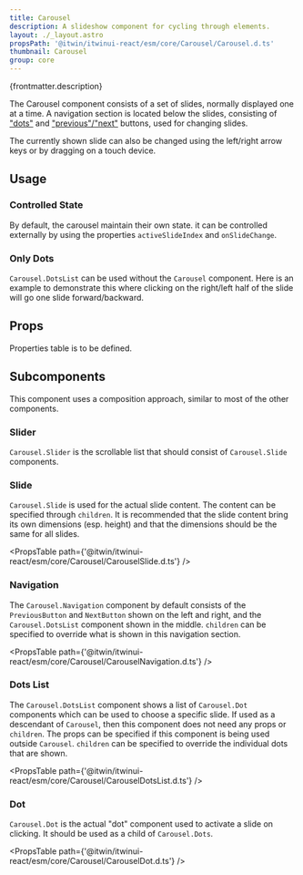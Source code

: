 ```yaml
---
title: Carousel
description: A slideshow component for cycling through elements.
layout: ./_layout.astro
propsPath: '@itwin/itwinui-react/esm/core/Carousel/Carousel.d.ts'
thumbnail: Carousel
group: core
---
```



<p>{frontmatter.description}</p>

<LiveExample src='Carousel.main.tsx'>
  <AllExamples.CarouselMainExample client:load />
</LiveExample>

The Carousel component consists of a set of slides, normally displayed one at a time. A navigation section is
located below the slides, consisting of ["dots"](#dots-list) and ["previous"/"next"](#navigation) buttons, used for changing slides.

The currently shown slide can also be changed using the left/right arrow keys or by dragging on a touch device.

## Usage

### Controlled State

By default, the carousel maintain their own state. it can be controlled externally by using the properties `activeSlideIndex` and `onSlideChange`.

<LiveExample src='Carousel.controlled.tsx'>
  <AllExamples.CarouselControlledExample client:load />
</LiveExample>

### Only Dots

`Carousel.DotsList` can be used without the `Carousel` component. Here is an example to demonstrate this where clicking on the right/left half of the slide will go one slide forward/backward.

<LiveExample src='Carousel.onlyDots.tsx'>
  <AllExamples.CarouselOnlyDotsExample client:load />
</LiveExample>

## Props

Properties table is to be defined.

<PropsTable path={frontmatter.propsPath} />

## Subcomponents

This component uses a composition approach, similar to most of the other components.

### Slider

`Carousel.Slider` is the scrollable list that should consist of `Carousel.Slide` components.

### Slide

`Carousel.Slide` is used for the actual slide content. The content can be specified through `children`. It is recommended that the slide content bring its own dimensions (esp. height) and that the dimensions should be the same for all slides.

<PropsTable path={'@itwin/itwinui-react/esm/core/Carousel/CarouselSlide.d.ts'} />

### Navigation

The `Carousel.Navigation` component by default consists of the `PreviousButton` and `NextButton` shown on the left and right, and the `Carousel.DotsList` component shown in the middle. `children` can be specified to override what is shown in this navigation section.

<PropsTable path={'@itwin/itwinui-react/esm/core/Carousel/CarouselNavigation.d.ts'} />

### Dots List

The `Carousel.DotsList` component shows a list of `Carousel.Dot` components which can be used to choose a specific slide. If used as a descendant of `Carousel`, then this component does not need any props or `children`. The props can be specified if this component is being used outside `Carousel`. `children` can be specified to override the individual dots that are shown.

<PropsTable path={'@itwin/itwinui-react/esm/core/Carousel/CarouselDotsList.d.ts'} />

### Dot

`Carousel.Dot` is the actual "dot" component used to activate a slide on clicking. It should be used as a child of `Carousel.Dots`.

<PropsTable path={'@itwin/itwinui-react/esm/core/Carousel/CarouselDot.d.ts'} />
